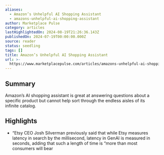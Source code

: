 ```yaml
---
aliases:
  - Amazon’s Unhelpful AI Shopping Assistant
  - amazons-unhelpful-ai-shopping-assistant
author: Marketplace Pulse
category: articles
lastHighlightedOn: 2024-08-19T21:26:36.143Z
publishedOn: 2024-07-19T00:00:00.000Z
source: reader
status: seedling
tags: []
title: Amazon’s Unhelpful AI Shopping Assistant
url: >-
  https://www.marketplacepulse.com/articles/amazons-unhelpful-ai-shopping-assistant
---
```

## Summary

Amazon’s AI shopping assistant is great at answering questions about a specific product but cannot help sort through the endless aisles of its infinite catalog.

## Highlights

- “Etsy CEO Josh Silverman previously said that while Etsy measures latency in search by the millisecond, latency in GenAI is measured in seconds, adding that such a length of time is “more than most consumers will bear

